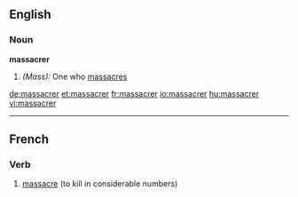 ==English==

===Noun===
'''massacrer'''

#''(Mass):'' One who [[massacre]]s

[[de:massacrer]]
[[et:massacrer]]
[[fr:massacrer]]
[[io:massacrer]]
[[hu:massacrer]]
[[vi:massacrer]]

----
{{rfc-auto|sort languages}}
==French==

===Verb===
{{infl|fr|verb}}

# [[massacre]] (to kill in considerable numbers)

{{tbot entry|French|massacre|2008|June|fr}}